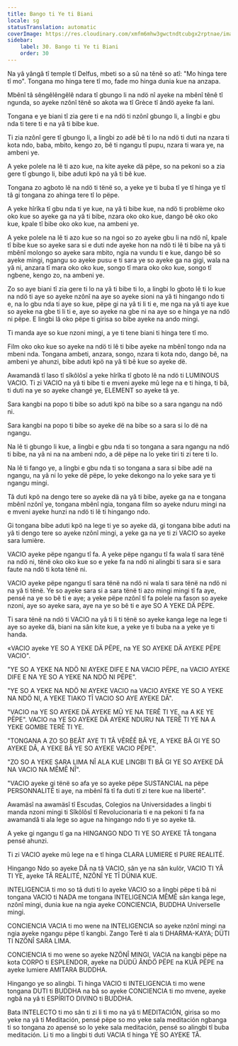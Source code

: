```yaml
---
title: Bango ti Ye ti Biani
locale: sg
statusTranslation: automatic
coverImage: https://res.cloudinary.com/xmfm6mhw3gwctndtcubgx2rptnae/image/upload/v1740337243/small_cover_educacion_fundamental_a051170f1c.webp
sidebar:
    label: 30. Bango ti Ye ti Biani
    order: 30
---
```

Na yâ yângâ tî temple tî Delfus, mbeti so a sû na tênê so atî: "Mo hinga tere tî mo". Tongana mo hinga tere tî mo, fade mo hinga dunia kue na anzapa.

Mbênî tâ sêngêlêngêlê ndara tî gbungo li na ndö nî ayeke na mbênî tênê tî ngunda, so ayeke nzônî tënê so akota wa tî Grèce tî ândö ayeke fa lani.

Tongana e ye biani tî zia gere ti e na ndö ti nzônî gbungo li, a lingbi e gbu nda ti tere ti e na yâ ti bibe kue.

Ti zia nzônî gere tî gbungo li, a lingbi zo adë bê ti lo na ndö ti duti na nzara ti kota ndo, baba, mbito, kengo zo, bê ti ngangu tî pupu, nzara ti wara ye, na ambeni ye.

A yeke polele na lê ti azo kue, na kite ayeke dä pëpe, so na pekoni so a zia gere tî gbungo li, bibe aduti kpö na yâ ti bê kue.

Tongana zo agboto lê na ndö ti tënë so, a yeke ye ti buba tî ye tî hinga ye tî tâ gi tongana zo ahinga tere tî lo pëpe.

A yeke hîrîka tî gbu nda ti ye kue, na yâ ti bibe kue, na ndö ti problème oko oko kue so ayeke ga na yâ ti bibe, nzara oko oko kue, dango bê oko oko kue, kpale tî bibe oko oko kue, na ambeni ye.

A yeke polele na lê ti azo kue so na ngoi so zo ayeke gbu li na ndö nî, kpale tî bibe kue so ayeke sara si e duti nde ayeke hon na ndö ti lê ti bibe na yâ ti mbênî molongo so ayeke sara mbito, ngia na vundu ti e kue, dango bê so ayeke mingi, ngangu so ayeke pusu e ti sara ye so ayeke ga na gigi, wala na yâ ni, anzara tî mara oko oko kue, songo tî mara oko oko kue, songo tî ngbene, kengo zo, na ambeni ye.

Zo so aye biani tî zia gere ti lo na yâ ti bibe ti lo, a lingbi lo gboto lê ti lo kue na ndö ti aye so ayeke nzônî na aye so ayeke sioni na yâ ti hingango ndo ti e, na lo gbu nda ti aye so kue, pëpe gi na yâ ti li ti e, me nga na yâ ti aye kue so ayeke na gbe ti li ti e, aye so ayeke na gbe ni na aye so e hinga ye na ndö ni pëpe. E lingbi lâ oko pëpe ti girisa so bibe ayeke na ando mingi.

Ti manda aye so kue nzoni mingi, a ye ti tene biani ti hinga tere tî mo.

Film oko oko kue so ayeke na ndö ti lê ti bibe ayeke na mbênî tongo nda na mbeni nda. Tongana ambeti, anzara, songo, nzara ti kota ndo, dango bê, na ambeni ye ahunzi, bibe aduti kpö na yâ ti bê kue so ayeke dë.

Awamandâ tî laso tî sîkôlôsî a yeke hîrîka tî gboto lê na ndö ti LUMINOUS VACIO. Ti zi VACIO na yâ ti bibe ti e mveni ayeke mû lege na e ti hinga, ti bâ, ti duti na ye so ayeke changé ye, ELEMENT so ayeke tâ ye.

Sara kangbi na popo ti bibe so aduti kpö na bibe so a sara ngangu na ndö ni.

Sara kangbi na popo ti bibe so ayeke dë na bibe so a sara si lo dë na ngangu.

Na lê ti gbungo li kue, a lingbi e gbu nda ti so tongana a sara ngangu na ndö ti bibe, na yâ ni na na ambeni ndo, a dë pëpe na lo yeke tiri ti zi tere ti lo.

Na lê ti fango ye, a lingbi e gbu nda ti so tongana a sara si bibe adë na ngangu, na yâ ni lo yeke dë pëpe, lo yeke dekongo na lo yeke sara ye ti ngangu mingi.

Tâ duti kpö na dengo tere so ayeke dä na yâ ti bibe, ayeke ga na e tongana mbênî nzônî ye, tongana mbênî ngia, tongana film so ayeke nduru mingi na e mveni ayeke hunzi na ndö ti lê ti hingango ndo.

Gi tongana bibe aduti kpö na lege ti ye so ayeke dä, gi tongana bibe aduti na yâ ti dengo tere so ayeke nzônî mingi, a yeke ga na ye ti zi VACIO so ayeke sara lumière.

VACIO ayeke pëpe ngangu tî fa. A yeke pëpe ngangu tî fa wala tî sara tënë na ndö ni, tënë oko oko kue so e yeke fa na ndö ni alingbi ti sara si e sara faute na ndö ti kota tënë ni.

VACIO ayeke pëpe ngangu tî sara tënë na ndö ni wala ti sara tënë na ndö ni na yâ ti tënë. Ye so ayeke sara si a sara tënë ti azo mingi mingi tî fa aye, pensé na ye so bê ti e aye; a yeke pëpe nzônî tî fa polele na fason so ayeke nzoni, aye so ayeke sara, aye na ye so bê ti e aye SO A YEKE DÄ PËPE.

Ti sara tënë na ndö ti VACIO na yâ ti li ti tënë so ayeke kanga lege na lege ti aye so ayeke dä, biani na sân kite kue, a yeke ye ti buba na a yeke ye ti handa.

«VACIO ayeke YE SO A YEKE DÄ PËPE, na YE SO AYEKE DÄ AYEKE PËPE VACIO".

"YE SO A YEKE NA NDÖ NI AYEKE DIFE E NA VACIO PËPE, na VACIO AYEKE DIFE E NA YE SO A YEKE NA NDÖ NI PËPE".

"YE SO A YEKE NA NDÖ NI AYEKE VACIO na VACIO AYEKE YE SO A YEKE NA NDÖ NI, A YEKE TIAKO TÎ VACIO SO AYE AYEKE DÄ".

"VACIO na YE SO AYEKE DÄ AYEKE MÛ YE NA TERÊ TI YE, na A KE YE PËPE". VACIO na YE SO AYEKE DÄ AYEKE NDURU NA TERÊ TI YE NA A YEKE GOMBE TERÊ TI YE.

"TONGANA A ZO SO BEÂT AYE TI TÂ VÊRÊÊ BÂ YE, A YEKE BÂ GI YE SO AYEKE DÂ, A YEKE BÂ YE SO AYEKE VACIO PËPE".

"ZO SO A YEKE SARA LIMA NÎ ALA KUE LINGBI TI BÂ GI YE SO AYEKE DÂ NA VACIO NA MÊMÊ NÎ".

"VACIO ayeke gi tënë so afa ye so ayeke pëpe SUSTANCIAL na pëpe PERSONNALITÉ ti aye, na mbênî fä tî fa duti tî zi tere kue na liberté".

Awamäsî na awamäsî tî Escudas, Colegios na Universidades a lingbi ti manda nzoni mingi ti Sîkôlôsî tî Revolucionaria ti e na pekoni ti fa na awamandâ ti ala lege so ague na hingango ndo ti ye so ayeke tâ.

A yeke gi ngangu tî ga na HINGANGO NDO TI YE SO AYEKE TÂ tongana pensé ahunzi.

Ti zi VACIO ayeke mû lege na e tî hinga CLARA LUMIERE tî PURE REALITÉ.

Hingango Ndo so ayeke DÂ na tâ VACIO, sân ye na sân kulör, VACIO TI YÂ TI YE, ayeke TÂ REALITÉ, NZÔNÎ YE TÎ DÜNIA KUE.

INTELIGENCIA ti mo so tâ duti ti lo ayeke VACIO so a lingbi pëpe ti bâ ni tongana VACIO ti NADA me tongana INTELIGENCIA MÊMÊ sân kanga lege, nzônî mingi, dunia kue na ngia ayeke CONCIENCIA, BUDDHA Universelle mingi.

CONCIENCIA VACIA ti mo wene na INTELIGENCIA so ayeke nzônî mingi na ngia ayeke ngangu pëpe tî kangbi. Zango Terê ti ala ti DHARMA-KAYA; DÜTI TI NZÖNÎ SARA LIMA.

CONCIENCIA ti mo wene so ayeke NZÖNÎ MINGI, VACIA na kangbi pëpe na kota CORPO ti ESPLENDOR, ayeke na DÜDÜ ÂNDÖ PËPE na KUÂ PËPE na ayeke lumiere AMITARA BUDDHA.

Hingango ye so alingbi. Ti hinga VACIO ti INTELIGENCIA ti mo wene tongana DUTI ti BUDDHA na bâ so ayeke CONCIENCIA ti mo mvene, ayeke ngbâ na yâ ti ESPÍRITO DIVINO ti BUDDHA.

Bata INTELECTO ti mo sân ti zi li ti mo na yâ ti MEDITACIÓN, girisa so mo yeke na yâ ti Meditación, pensé pëpe so mo yeke sala meditación ngbanga ti so tongana zo apensé so lo yeke sala meditación, pensé so alingbi tî buba meditación. Li ti mo a lingbi ti duti VACIA tî hinga YE SO AYEKE TÂ.

